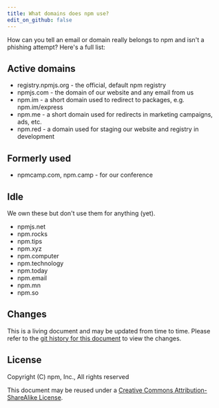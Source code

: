 ```yaml
---
title: What domains does npm use?
edit_on_github: false
---
```


How can you tell an email or domain really belongs to npm and isn't a phishing attempt? Here's a full list:

## Active domains

* registry.npmjs.org - the official, default npm registry
* npmjs.com - the domain of our website and any email from us
* npm.im - a short domain used to redirect to packages, e.g. npm.im/express
* npm.me - a short domain used for redirects in marketing campaigns, ads, etc.
* npm.red - a domain used for staging our website and registry in development

## Formerly used

* npmcamp.com, npm.camp - for our conference

## Idle

We own these but don't use them for anything (yet).

* npmjs.net
* npm.rocks
* npm.tips
* npm.xyz
* npm.computer
* npm.technology
* npm.today
* npm.email
* npm.mn
* npm.so

## Changes

This is a living document and may be updated from time to time.
Please refer to the [git history for this
document](https://github.com/npm/documentation/blob/main/content/policies/domains.mdx)
to view the changes.

## License

Copyright (C) npm, Inc., All rights reserved

This document may be reused under a [Creative Commons
Attribution-ShareAlike
License](https://creativecommons.org/licenses/by-sa/4.0/).
